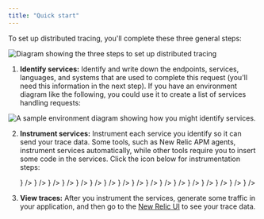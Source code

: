 ```yaml
---
title: "Quick start"
---
```



















To set up distributed tracing, you'll complete these three general steps: 

  ![Diagram showing the three steps to set up distributed tracing](./images/arrow-step-diagram-trans.png "arrow-step-diagram-trans.png") 

1. **Identify services:** Identify and write down the endpoints, services, languages, and systems that are used to complete this request (you'll need this information in the next step). If you have an environment diagram like the following, you could use it to create a list of services handling requests:

![A sample environment diagram showing how you might identify services.](./images/identify-services.png "identify-services.png") 

2. **Instrument services:** Instrument each service you identify so it can send your trace data. Some tools, such as New Relic APM agents, instrument services automatically, while other tools require you to insert some code in the services. Click the icon below for instrumentation steps:

    <TechTileGrid>
      <TechTile
        name="New Relic APM: C"
        to="/docs/distributed-tracing/enable-configure/language-agents-enable-distributed-tracing"
        icon={<img src={clogo} alt="C"/>}
      />
      <TechTile
        name="New Relic APM: Golang"
        to="/docs/distributed-tracing/enable-configure/language-agents-enable-distributed-tracing"
        icon={<img src={gologo} alt="Golang"/>}
      />
      <TechTile
        name="New Relic APM: Java"
        to="/docs/distributed-tracing/enable-configure/language-agents-enable-distributed-tracing"
        icon={<img src={javalogo} alt="Java"/>}
      />
      <TechTile
        name="New Relic APM: .NET"
        to="/docs/distributed-tracing/enable-configure/language-agents-enable-distributed-tracing"
        icon={<img src={dotnetlogo} alt=".NET"/>}
      /> 
      <TechTile
        name="New Relic APM: Node.js"
        to="/docs/distributed-tracing/enable-configure/language-agents-enable-distributed-tracing"
        icon={<img src={nodejslogo} alt="Node.js"/>}
      />
      <TechTile
        name="New Relic APM: PHP"
        to="/docs/distributed-tracing/enable-configure/language-agents-enable-distributed-tracing"
        icon={<img src={phplogo} alt="PHP"/>}
      />
      <TechTile
        name="New Relic APM: Python"
        to="/docs/distributed-tracing/enable-configure/language-agents-enable-distributed-tracing"
        icon={<img src={pythonlogo} alt="Python"/>}
      />
      <TechTile
        name="New Relic APM: Ruby"
        to="/docs/distributed-tracing/enable-configure/language-agents-enable-distributed-tracing"
        icon={<img src={rubylogo} alt="Ruby"/>}
      />
      <TechTile
        name="Browser monitoring"
        to="/docs/browser/new-relic-browser/browser-pro-features/browser-data-distributed-tracing"
        icon={<img src={browserlogo} alt="New Relic Browser"/>}
      />
      <TechTile
        name="Mobile monitoring"
        to="/docs/mobile-monitoring/new-relic-mobile-android/get-started/new-relic-mobile-and-dt/"
        icon={<img src={mobilelogo} alt="New Relic Mobile"/>}
      />
      <TechTile
        name="AWS Lambda Functions"
        to="/docs/serverless-function-monitoring/aws-lambda-monitoring/enable-lambda-monitoring/"
        icon={<img src={awslambdalogo} alt="AWS Lambda Functions"/>}
      />
      <TechTile
        name="Istio"
        to="/docs/integrations/open-source-telemetry-integrations/istio/istio-adapter"
        icon={<img src={istiologo} alt="Istio"/>}
      />
      <TechTile
        name="Kamon"
        to="/docs/integrations/open-source-telemetry-integrations/kamon/kamon-reporter"
        icon={<img src={kamonlogo} alt="Kamon"/>}
      />
      <TechTile
        name="OpenTelemetry"
        to="/docs/integrations/open-source-telemetry-integrations/opentelemetry/opentelemetry-quick-start"
        icon={<img src={opentelemetrylogo} alt="OpenTelemetry"/>}
      />
      <TechTile
        name="X-Ray"
        to="/docs/integrations/amazon-integrations/aws-integrations-list/aws-x-ray-monitoring-integration"
        icon={<img src={awsxraylogo} alt="AWS X-Ray"/>}
      />
      <TechTile
        name="Zipkin format: custom integration"
        to="/docs/understand-dependencies/distributed-tracing/trace-api/report-zipkin-format-traces-trace-api"
        icon={<img src={zipkinlogo} alt="Zipkin format custom integration"/>}
      />
      <TechTile
        name="New Relic format: custom integration"
        to="/docs/understand-dependencies/distributed-tracing/trace-api/report-new-relic-format-traces-trace-api"
        icon={<img src={newreliclogo} alt="New Relic format: use your own integration"/>}
      />
    </TechTileGrid>

3. **View traces:** After you instrument the services, generate some traffic in your application, and then go to the [New Relic UI](https://one.newrelic.com/launcher/distributed-tracing.launcher) to see your trace data.